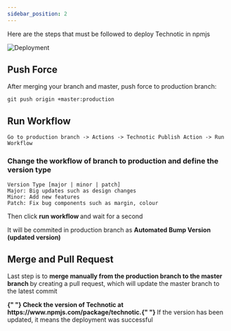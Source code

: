 ```yaml
---
sidebar_position: 2
---
```


Here are the steps that must be followed to deploy Technotic in npmjs

![Deployment](/img/Deployment.png)

## Push Force

After merging your branch and master, push force to production branch:

```
git push origin +master:production
```

## Run Workflow

```
Go to production branch -> Actions -> Technotic Publish Action -> Run Workflow
```

### Change the workflow of branch to production and define the version type

```
Version Type [major | minor | patch]
Major: Big updates such as design changes
Minor: Add new features
Patch: Fix bug components such as margin, colour
```

Then click <b> run workflow </b> and wait for a second

It will be commited in production branch as <b> Automated Bump Version (updated version) </b>

## Merge and Pull Request

Last step is to <b> merge manually from the production branch to the master branch </b> by creating a pull request, which will update the master branch to the latest commit

<b>
  {" "}
  Check the version of Technotic at https://www.npmjs.com/package/technotic.{" "}
</b> If the version has been updated, it means the deployment was successful
